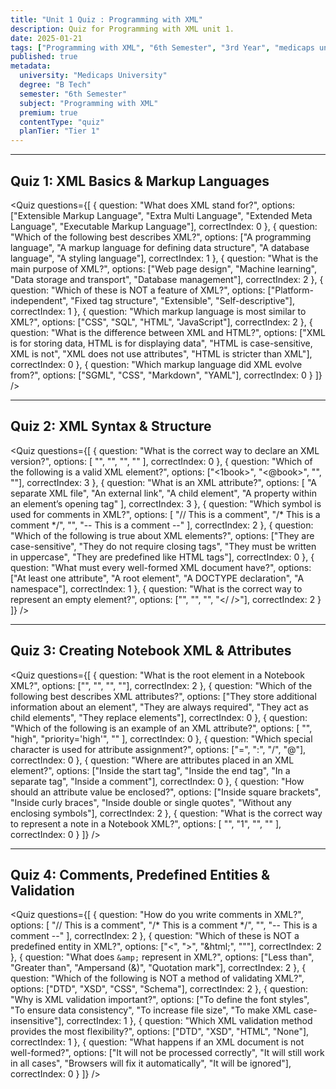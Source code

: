 ```yaml
---
title: "Unit 1 Quiz : Programming with XML"
description: Quiz for Programming with XML unit 1.
date: 2025-01-21
tags: ["Programming with XML", "6th Semester", "3rd Year", "medicaps university", "Quiz"]
published: true
metadata:
  university: "Medicaps University"
  degree: "B Tech"
  semester: "6th Semester"
  subject: "Programming with XML"
  premium: true
  contentType: "quiz"
  planTier: "Tier 1"
---
```


---

## **Quiz 1: XML Basics & Markup Languages**

<Quiz 
  questions={[
    { 
      question: "What does XML stand for?", 
      options: ["Extensible Markup Language", "Extra Multi Language", "Extended Meta Language", "Executable Markup Language"], 
      correctIndex: 0
    },
    { 
      question: "Which of the following best describes XML?", 
      options: ["A programming language", "A markup language for defining data structure", "A database language", "A styling language"], 
      correctIndex: 1
    },
    { 
      question: "What is the main purpose of XML?", 
      options: ["Web page design", "Machine learning", "Data storage and transport", "Database management"], 
      correctIndex: 2
    },
    { 
      question: "Which of these is NOT a feature of XML?", 
      options: ["Platform-independent", "Fixed tag structure", "Extensible", "Self-descriptive"], 
      correctIndex: 1
    },
    { 
      question: "Which markup language is most similar to XML?", 
      options: ["CSS", "SQL", "HTML", "JavaScript"], 
      correctIndex: 2
    },
    { 
      question: "What is the difference between XML and HTML?", 
      options: ["XML is for storing data, HTML is for displaying data", "HTML is case-sensitive, XML is not", "XML does not use attributes", "HTML is stricter than XML"], 
      correctIndex: 0
    },
    { 
      question: "Which markup language did XML evolve from?", 
      options: ["SGML", "CSS", "Markdown", "YAML"], 
      correctIndex: 0
    }
  ]}
/>

---

## **Quiz 2: XML Syntax & Structure**

<Quiz 
  questions={[
    { 
      question: "What is the correct way to declare an XML version?", 
      options: [
        "<?xml version='1.0' encoding='UTF-8'?>", 
        "<xml version='1.0'>", 
        "<?xml encoding='UTF-8'?>", 
        "<!DOCTYPE xml version='1.0'>"
      ], 
      correctIndex: 0
    },
    { 
      question: "Which of the following is a valid XML element?", 
      options: ["<1book>", "<@book>", "<book title>", "<book>"], 
      correctIndex: 3
    },
    { 
      question: "What is an XML attribute?", 
      options: [
        "A separate XML file", 
        "An external link", 
        "A child element", 
        "A property within an element’s opening tag"
      ], 
      correctIndex: 3
    },
    { 
      question: "Which symbol is used for comments in XML?", 
      options: [
        "// This is a comment", 
        "/* This is a comment */", 
        "<!-- This is a comment -->", 
        "-- This is a comment --"
      ], 
      correctIndex: 2
    },
    { 
      question: "Which of the following is true about XML elements?", 
      options: ["They are case-sensitive", "They do not require closing tags", "They must be written in uppercase", "They are predefined like HTML tags"], 
      correctIndex: 0
    },
    { 
      question: "What must every well-formed XML document have?", 
      options: ["At least one attribute", "A root element", "A DOCTYPE declaration", "A namespace"], 
      correctIndex: 1
    },
    { 
      question: "What is the correct way to represent an empty element?", 
      options: ["<book></book>", "<book>", "<book />", "<book></ />"], 
      correctIndex: 2
    }
  ]}
/>

---

## **Quiz 3: Creating Notebook XML & Attributes**

<Quiz 
  questions={[
    { 
      question: "What is the root element in a Notebook XML?", 
      options: ["<notes>", "<root>", "<notebook>", "<document>"], 
      correctIndex: 2
    },
    { 
      question: "Which of the following best describes XML attributes?", 
      options: ["They store additional information about an element", "They are always required", "They act as child elements", "They replace elements"], 
      correctIndex: 0
    },
    { 
      question: "Which of the following is an example of an XML attribute?", 
      options: [
        "<note priority='high'>", 
        "<priority>high</priority>", 
        "<note>priority='high'</note>", 
        "<note attribute=priority>"
      ], 
      correctIndex: 0
    },
    { 
      question: "Which special character is used for attribute assignment?", 
      options: ["=", ":", "/", "@"], 
      correctIndex: 0
    },
    { 
      question: "Where are attributes placed in an XML element?", 
      options: ["Inside the start tag", "Inside the end tag", "In a separate tag", "Inside a comment"], 
      correctIndex: 0
    },
    { 
      question: "How should an attribute value be enclosed?", 
      options: ["Inside square brackets", "Inside curly braces", "Inside double or single quotes", "Without any enclosing symbols"], 
      correctIndex: 2
    },
    { 
      question: "What is the correct way to represent a note in a Notebook XML?", 
      options: [
        "<note id='1'><title>Meeting Notes</title></note>", 
        "<note><id>1</id><title>Meeting Notes</title></note>", 
        "<note id=1><title>Meeting Notes</title></note>", 
        "<note id><title>Meeting Notes</title></note>"
      ], 
      correctIndex: 0
    }
  ]}
/>

---

## **Quiz 4: Comments, Predefined Entities & Validation**

<Quiz 
  questions={[
    { 
      question: "How do you write comments in XML?", 
      options: [
        "// This is a comment", 
        "/* This is a comment */", 
        "<!-- This is a comment -->", 
        "-- This is a comment --"
      ], 
      correctIndex: 2
    },
    { 
      question: "Which of these is NOT a predefined entity in XML?", 
      options: ["&lt;", "&gt;", "&html;", "&quot;"], 
      correctIndex: 2
    },
    { 
      question: "What does `&amp;` represent in XML?", 
      options: ["Less than", "Greater than", "Ampersand (&)", "Quotation mark"], 
      correctIndex: 2
    },
    { 
      question: "Which of the following is NOT a method of validating XML?", 
      options: ["DTD", "XSD", "CSS", "Schema"], 
      correctIndex: 2
    },
    { 
      question: "Why is XML validation important?", 
      options: ["To define the font styles", "To ensure data consistency", "To increase file size", "To make XML case-insensitive"], 
      correctIndex: 1
    },
    { 
      question: "Which XML validation method provides the most flexibility?", 
      options: ["DTD", "XSD", "HTML", "None"], 
      correctIndex: 1
    },
    { 
      question: "What happens if an XML document is not well-formed?", 
      options: ["It will not be processed correctly", "It will still work in all cases", "Browsers will fix it automatically", "It will be ignored"], 
      correctIndex: 0
    }
  ]}
/>
